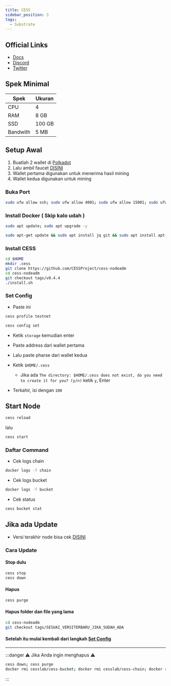 ```yaml
---
title: CESS
sidebar_position: 3
tags:
  - Substrate
---
```


## Official Links
- [Docs](https://docs.cess.cloud/cess-build-book/storage-miner)
- [Discord](https://discord.gg/mj3u57BkDv)
- [Twitter](https://twitter.com/CESS_Storage)


## Spek Minimal

| Spek | Ukuran |
|----------|----------|
| CPU | 4 |
| RAM | 8 GB |
| SSD | 100 GB |
| Bandwith | 5 MB |

## Setup Awal

1. Buatlah 2 wallet di [Polkadot](https://polkadot.js.org/apps/?rpc=wss%3A%2F%2Ftestnet-rpc1.cess.cloud%2Fws%2F#/accounts)
2. Lalu ambil faucet [DISINI](https://testnet-faucet.cess.cloud/)
3. Wallet pertama digunakan untuk menerima hasil mining
4. Wallet kedua digunakan untuk mining

### Buka Port

```bash
sudo ufw allow ssh; sudo ufw allow 4001; sudo ufw allow 15001; sudo ufw enable
```

### Install Docker ( Skip kalo udah )

```bash
sudo apt update; sudo apt upgrade -y
```

```bash
sudo apt-get update && sudo apt install jq git && sudo apt install apt-transport-https ca-certificates curl software-properties-common -y && curl -fsSL https://download.docker.com/linux/ubuntu/gpg | sudo apt-key add - && sudo add-apt-repository "deb [arch=amd64] https://download.docker.com/linux/ubuntu focal stable" && sudo apt-get install docker-ce docker-ce-cli containerd.io docker-compose-plugin -y
```

### Install CESS

```bash
cd $HOME
mkdir .cess
git clone https://github.com/CESSProject/cess-nodeadm
cd cess-nodeadm
git checkout tags/v0.4.4
./install.sh
```

### Set Config

- Paste ini

```bash
cess profile testnet
```

```bash
cess config set
```

- Ketik `storage` kemudian enter

- Paste address dari wallet pertama

- Lalu paste pharse dari wallet kedua

- Ketik `$HOME/.cess`

  - Jika ada `The directory: $HOME/.cess does not exist, do you need to create it for you? (y/n)` ketik `y`, Enter

- Terkahir, isi dengan `100`

## Start Node

```bash
cess reload
```

lalu

```bash
cess start
```

### Daftar Command

- Cek logs chain

```bash
docker logs -f chain
```

- Cek logs bucket

```bash
docker logs -f bucket
```

- Cek status

```bash
cess bucket stat
```
## Jika ada Update

- Versi terakhir node bisa cek [DISINI](https://github.com/CESSProject/cess-nodeadm/tags)

### Cara Update

#### Stop dulu

```bash
cess stop
cess down
```

#### Hapus

```bash
cess purge
```

#### Hapus folder dan file yang lama

```bash
cd cess-nodeadm
git checkout tags/SESUAI_VERSITERBARU_JIKA_SUDAH_ADA
```

#### Setelah itu mulai kembali dari langkah [Set Config](#set-config)

---

:::danger
⚠️ Jika Anda ingin menghapus ⚠️


```bash
cess down; cess purge
docker rmi cesslab/cess-bucket; docker rmi cesslab/cess-chain; docker rmi cesslab/config-gen; docker rmi containrrr/watchtower
```

:::